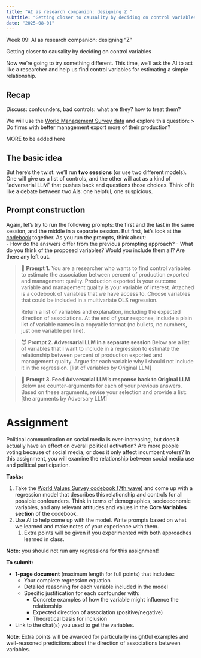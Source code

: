 ```yaml
---
title: "AI as research companion: designing Z "
subtitle: "Getting closer to causality by deciding on control variables"
date: "2025-08-01"
---
```


:::::: hero-section
::::: container
::: hero-title
Week 09: AI as research companion: designing "Z" 
:::

::: hero-subtitle
Getting closer to causality by deciding on control variables
:::
:::::
::::::


    
Now we’re going to try something different. This time, we’ll ask the AI to act like a researcher and help us find control variables for estimating a simple relationship.

    
## Recap
    
Discuss: confounders, bad controls: what are they? how to treat them?
    
We will use the [World Management Survey data](https://osf.io/t6zdp/files/osfstorage) and explore this question:
> Do firms with better management export more of their production?
    
MORE to be added here

## The basic idea
    
But here’s the twist: we’ll run **two sessions** (or use two different models). One will give us a list of controls, and the other will act as a kind of “adversarial LLM” that pushes back and questions those choices. Think of it like a debate between two AIs: one helpful, one suspicious.
    
## Prompt construction
    
Again, let’s try to run the following prompts: the first and the last in the same session, and the middle in a separate session. But first, let’s look at the [codebook](https://osf.io/emh5u) together.
As you run the prompts, think about:  
  - How do the answers differ from the previous prompting approach?
  - What do you think of the proposed variables? Would you include them all? Are there any left out.

> 🤖 **Prompt 1.** You are a researcher who wants to find control variables to estimate the association between percent of production exported and management quality. Production exported is your outcome variable and management quality is your variable of interest. Attached is a codebook of variables that we have access to. Choose variables that could be included in a multivariate OLS regression.
>
> Return a list of variables and explanation, including the expected direction of associations. At the end of your response, include a plain list of variable names in a copyable format (no bullets, no numbers, just one variable per line).

    
> 😈 **Prompt 2. Adversarial LLM in a separate session**
Below are a list of variables that I want to include in a regression to estimate the relationship between percent of production exported and management quality. Argue for each variable why I should not include it in the regression.
> [list of variables by Original LLM]


> 🤖 **Prompt 3. Feed Adversarial LLM’s response back to Original LLM** Below are counter-arguments for each of your previous answers. Based on these arguments, revise your selection and provide a list: [the arguments by Adversary LLM]

    

# Assignment

Political communication on social media is ever-increasing, but does it actually have an effect on overall political activation? Are more people voting because of social media, or does it only affect incumbent voters? In this assignment, you will examine the relationship between social media use and political participation.

**Tasks:** 

1. Take the [World Values Survey codebook (7th wave)](https://osf.io/9wp2z) and come up with a regression model that describes this relationship and controls for all possible confounders. Think in terms of demographics, socioeconomic variables, and any relevant attitudes and values in the **Core Variables section** of the codebook.
2. Use AI to help come up with the model. Write prompts based on what we learned and make notes of your experience with them. 
    1. Extra points will be given if you experimented with both approaches learned in class.

**Note:** you should not run any regressions for this assignment!

**To submit:**

- **1-page document** (maximum length for full points) that includes:
    - Your complete regression equation
    - Detailed reasoning for each variable included in the model
    - Specific justification for each confounder with:
        - Concrete examples of how the variable might influence the relationship
        - Expected direction of association (positive/negative)
        - Theoretical basis for inclusion
- Link to the chat(s) you used to get the variables.

**Note**: Extra points will be awarded for particularly insightful examples and well-reasoned predictions about the direction of associations between variables.
